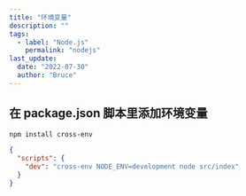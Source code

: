 ```yaml
---
title: "环境变量"
description: ""
tags:
  - label: "Node.js"
    permalink: "nodejs"
last_update:
  date: "2022-07-30"
  author: "Bruce"
---
```


## 在 package.json 脚本里添加环境变量

```bash npm2yarn
npm install cross-env
```

```json {3} title="package.json"
{
  "scripts": {
    "dev": "cross-env NODE_ENV=development node src/index"
  }
}
```
